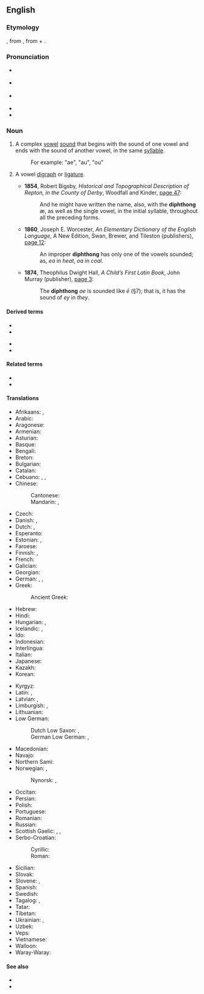 {{also|Diphthong}}
==English==
{{was wotd|2006|September|17}}
{{wikipedia}}

===Etymology===
{{etyl|fr|en}} {{m|fr|diphtongue}}, from {{etyl|grc|en}} {{m|grc|δίφθογγος||two sounds}}, from {{m|grc|δίς||twice}} + {{m|grc|φθόγγος||sound}}.

===Pronunciation===
* {{a|UK}} {{IPA|/ˈdɪfθɒŋ(ɡ)/|/ˈdɪpθɒŋ(ɡ)/|lang=en}}
* {{a|US}} {{IPA|/ˈdɪfθɔŋ/|/ˈdɪpθɔŋ/|lang=en}}
* {{a|[[w:Canadian English|CA]]; US, in accents with the [[cot-caught merger]]}} {{IPA|/ˈdɪfθɑŋ/|/ˈdɪpθɑŋ/|lang=en}}
* {{audio|en-ca-diphthong.ogg|Audio (CA)|lang=en}}
* {{audio|en-us-diphthong.ogg|Audio (US)|lang=en}}

===Noun===
{{en-noun}}

# {{lb|en|phonetics}} A complex [[vowel]] [[sound]] that begins with the sound of one vowel and ends with the sound of another vowel, in the same [[syllable]].
#: For example: "ae", "au", "ou"
# {{lb|en|rare}} A vowel [[digraph]] or [[ligature]].
#* '''1854''', Robert Bigsby, ''Historical and Topographical Description of Repton, in the County of Derby'', Woodfall and Kinder, [http://books.google.com/books?id=68oHAAAAQAAJ&pg=PA47&dq=diphthong page 47]:
#*: And he might have written the name, also, with the '''diphthong''' æ, as well as the single vowel, in the initial syllable, throughout all the preceding forms.
#* '''1860''', Joseph E. Worcester, ''An Elementary Dictionary of the English Language'', A New Edition, Swan, Brewer, and Tileston (publishers), [http://books.google.com/books?id=CuIzKfd61ZcC&pg=PA12&dq=diphthong page 12]:
#*: An improper '''diphthong''' has only one of the vowels sounded; as, ''ea'' in ''heat'', ''oa'' in ''coal''.
#* '''1874''', Theophilus Dwight Hall, ''A Child’s First Latin Book'', John Murray (publisher), [http://books.google.com/books?id=rsMDAAAAQAAJ&pg=PA3&dq=diphthong page 3]:
#*: The '''diphthong''' ''ae'' is sounded like ''ē'' (§7); that is, it has the sound of ''ey'' in ''they''.

====Derived terms====
{{der-top}}
* {{l|en|diphthongal}}
* {{l|en|diphthongization}}
{{der-mid}}
* {{l|en|diphthongize}}
* {{l|en|diphthongoid}}
{{der-bottom}}

====Related terms====
* {{l|en|monophthong}}
* {{l|en|triphthong}}

====Translations====
{{trans-top|complex vowel sound}}
* Afrikaans: {{t|af|diftong}}, {{t|af|tweeklank}}
* Arabic: {{t|ar|مصوت مزدوج}}
* Aragonese: {{t|an|diftongo|m}}
* Armenian: {{t+|hy|երկբարբառ}}
* Asturian: {{t|ast|diptongu|m}}
* Basque: {{t|eu|diptongo}}
* Bengali: {{t|bn|জটিল স্বরধ্বনি|sc=Beng}}
* Breton: {{t|br|diftongenn}}
* Bulgarian: {{t|bg|дифтонг|m|tr=diftóng}}
* Catalan: {{t|ca|diftong|m}}
* Cebuano: {{t|ceb|diptonggo}}, {{t|ceb|duhanog}}, {{t|ceb|sikpat}}
* Chinese:
*: Cantonese: {{t|yue|雙元音}}
*: Mandarin: {{t+|cmn|雙元音|sc=Hani}}, {{t+|cmn|双元音|tr=shuāngyuányīn|sc=Hani}}
* Czech: {{t+|cs|dvojhláska|f}}
* Danish: {{t+|da|diftong|c}}, {{t|da|tvelyd|c}}
* Dutch: {{t+|nl|diftong|m}}, {{t+|nl|tweeklank|m}}
* Esperanto: {{t|eo|diftongo}}
* Estonian: {{t|et|diftong}}, {{t|et|kaksiktäishäälik}}
* Faroese: {{t|fo|tvíljóð|n}}
* Finnish: {{t+|fi|diftongi}}, {{t|fi|kaksoisääntiö}}
* French: {{t+|fr|diphtongue|f}}
* Galician: {{t|gl|ditongo|m}}
* Georgian: {{t|ka|დიფთონგი}}
* German: {{t+|de|Diphthong|m}}, {{t+|de|Doppellaut|m}}, {{t+|de|Zwielaut|m}}
* Greek: {{t+|el|δίφθογγος|m}}
*: Ancient Greek: {{t|grc|δίφθογγος|m}}
* Hebrew: {{t+|he|דיפתונג}}
* Hindi: {{t|hi|संध्यक्षर}}
* Hungarian: {{t+|hu|kettőshangzó}}, {{t+|hu|diftongus}}
* Icelandic: {{t|is|tvíhljóð|n}}, {{t|is|tvíhljóði|m}}
* Ido: {{t+|io|diftongo}}
* Indonesian: {{t+|id|diftong}}
* Interlingua: {{t|ia|diphthongo}}
* Italian: {{t+|it|dittongo|m}}
* Japanese: {{t|ja|二重母音|tr=にじゅうぼいん, nijū boin}}
* Kazakh: {{t|kk|дифтонг|m}}
* Korean: {{t+|ko|이중모음}}
{{trans-mid}}
* Kyrgyz: {{t|ky|дифтонг|m}}
* Latin: {{t+|la|diphthongus}}, {{t|la|diphthongos|f}}
* Latvian: {{t|lv|divskanis|m}}, {{t|lv|diftongs|m}}
* Limburgish: {{t|li|diftong}}, {{t|li|twieëklaank}}
* Lithuanian: {{t|lt|dvibalsis}}
* Low German:
*: Dutch Low Saxon: {{t|nds-nl|diftong}}, {{t|nds-nl|tweeklaank}}
*: German Low German: {{t|nds-de|Diphthong}}, {{t|nds-de|Tweeklang}}
* Macedonian: {{t|mk|дифтонг|m}}
* Navajo: {{t|nv|zaaʼáán ałtah}}
* Northern Sami: {{t|se|diftoŋga}}
* Norwegian: {{t|no|diftong}}, {{t|no|tvelyd}}
*: Nynorsk: {{t|nn|diftong}}, {{t|nn|tviljod}}
* Occitan: {{t|oc|diftong|m}}
* Persian: {{t+|fa|واکه مرکب}}
* Polish: {{t+|pl|dyftong|m}}
* Portuguese: {{t+|pt|ditongo|m}}
* Romanian: {{t+|ro|diftong|m}}
* Russian: {{t+|ru|дифто́нг|m}}
* Scottish Gaelic: {{t|gd|dà-fhoghar|m}}, {{t|gd|dà-ghuth|m}}, {{t|gd|dà-ghuthach|m}}
* Serbo-Croatian:
*: Cyrillic: {{t|sh|дво̏гла̄с|m|sc=Cyrl}}
*: Roman: {{t+|sh|dvȍglās|m}}
* Sicilian: {{t|scn|dittongu}}
* Slovak: {{t|sk|dvojhláska|f}}
* Slovene: {{t|sl|diftóng}}, {{t|sl|dvóglásnik}}
* Spanish: {{t+|es|diptongo|m}}
* Swedish: {{t+|sv|diftong|c}}
* Tagalog: {{t|tl|kambal-patinig}}, {{t|tl|diptonggo}}
* Tatar: {{t|tt|дифтонг|m}}
* Tibetan: {{t|bo|དབྱངས་སྒྲ་ཉིས་ལྡན}}
* Ukrainian: {{t|uk|дифтонг|m}}, {{t|uk|двоголосний}}
* Uzbek: {{t+|uz|diftong}}
* Veps: {{t|vep|diftong}}
* Vietnamese: {{t|vi|nguyên âm đôi}}
* Walloon: {{t|wa|diftongue}}
* Waray-Waray: {{t|war|latontiringgan}}
{{trans-bottom}}

====See also====
* {{l|en|glide}}
* {{l|en|ligature}}